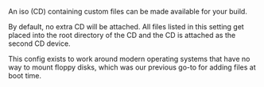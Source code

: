 <!-- Code generated from the comments of the CDConfig struct in multistep/commonsteps/extra_iso_config.go; DO NOT EDIT MANUALLY -->

An iso (CD) containing custom files can be made available for your build.

By default, no extra CD will be attached. All files listed in this setting
get placed into the root directory of the CD and the CD is attached as the
second CD device.

This config exists to work around modern operating systems that have no
way to mount floppy disks, which was our previous go-to for adding files at
boot time.

<!-- End of code generated from the comments of the CDConfig struct in multistep/commonsteps/extra_iso_config.go; -->
